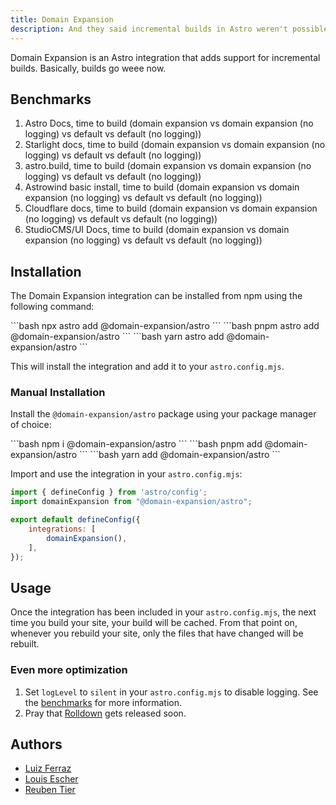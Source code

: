 ```yaml
---
title: Domain Expansion
description: And they said incremental builds in Astro weren't possible.
---
```



Domain Expansion is an Astro integration that adds support for incremental builds. Basically,
builds go weee now.

## Benchmarks

<Badge text="TODO: PUT GRAFANA BENCHMARKS HERE" />

1. Astro Docs, time to build (domain expansion vs domain expansion (no logging) vs default vs default (no logging))
2. Starlight docs, time to build (domain expansion vs domain expansion (no logging) vs default vs default (no logging))
3. astro.build, time to build (domain expansion vs domain expansion (no logging) vs default vs default (no logging))
4. Astrowind basic install, time to build (domain expansion vs domain expansion (no logging) vs default vs default (no logging))
5. Cloudflare docs, time to build (domain expansion vs domain expansion (no logging) vs default vs default (no logging))
6. StudioCMS/UI Docs, time to build (domain expansion vs domain expansion (no logging) vs default vs default (no logging))

## Installation

The Domain Expansion integration can be installed from npm using the following command:

<Tabs>
	<TabItem label="npm">
		```bash
		npx astro add @domain-expansion/astro
		```
	</TabItem>
	<TabItem label="pnpm">
		```bash
		pnpm astro add @domain-expansion/astro
		```
	</TabItem>
	<TabItem label="yarn">
		```bash
		yarn astro add @domain-expansion/astro
		```
	</TabItem>
</Tabs>

This will install the integration and add it to your `astro.config.mjs`.

### Manual Installation

Install the `@domain-expansion/astro` package using your package manager of choice:

<Tabs>
	<TabItem label="npm">
		```bash
		npm i @domain-expansion/astro
		```
	</TabItem>
	<TabItem label="pnpm">
		```bash
		pnpm add @domain-expansion/astro
		```
	</TabItem>
	<TabItem label="yarn">
		```bash
		yarn add @domain-expansion/astro
		```
	</TabItem>
</Tabs>

Import and use the integration in your `astro.config.mjs`:

```js
import { defineConfig } from 'astro/config';
import domainExpansion from "@domain-expansion/astro";

export default defineConfig({
	integrations: [
		domainExpansion(),
	],
});
```

## Usage

Once the integration has been included in your `astro.config.mjs`, the next time you build your site,
your build will be cached. From that point on, whenever you rebuild your site, only the files that have
changed will be rebuilt.

### Even more optimization

1. Set `logLevel` to `silent` in your `astro.config.mjs` to disable logging. See the [benchmarks](#benchmarks) for more information.
2. Pray that [Rolldown](https://rolldown.rs/) gets released soon.

## Authors

- [Luiz Ferraz](https://github.com/Fryuni)
- [Louis Escher](https://github.com/louisescher)
- [Reuben Tier](https://github.com/theotterlord)
